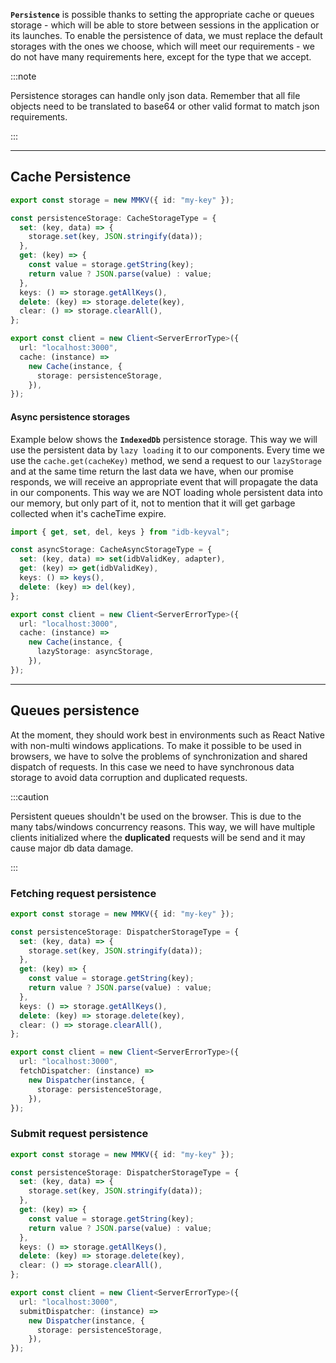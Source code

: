 **`Persistence`** is possible thanks to setting the appropriate cache or queues storage - which will be able to store
between sessions in the application or its launches. To enable the persistence of data, we must replace the default
storages with the ones we choose, which will meet our requirements - we do not have many requirements here, except for
the type that we accept.

:::note

Persistence storages can handle only json data. Remember that all file objects need to be translated to base64 or other
valid format to match json requirements.

:::

---

## Cache Persistence

```ts
export const storage = new MMKV({ id: "my-key" });

const persistenceStorage: CacheStorageType = {
  set: (key, data) => {
    storage.set(key, JSON.stringify(data));
  },
  get: (key) => {
    const value = storage.getString(key);
    return value ? JSON.parse(value) : value;
  },
  keys: () => storage.getAllKeys(),
  delete: (key) => storage.delete(key),
  clear: () => storage.clearAll(),
};

export const client = new Client<ServerErrorType>({
  url: "localhost:3000",
  cache: (instance) =>
    new Cache(instance, {
      storage: persistenceStorage,
    }),
});
```

#### Async persistence storages

Example below shows the **`IndexedDb`** persistence storage. This way we will use the persistent data by `lazy loading`
it to our components. Every time we use the `cache.get(cacheKey)` method, we send a request to our `lazyStorage` and at
the same time return the last data we have, when our promise responds, we will receive an appropriate event that will
propagate the data in our components. This way we are NOT loading whole persistent data into our memory, but only part
of it, not to mention that it will get garbage collected when it's cacheTime expire.

```ts
import { get, set, del, keys } from "idb-keyval";

const asyncStorage: CacheAsyncStorageType = {
  set: (key, data) => set(idbValidKey, adapter),
  get: (key) => get(idbValidKey),
  keys: () => keys(),
  delete: (key) => del(key),
};

export const client = new Client<ServerErrorType>({
  url: "localhost:3000",
  cache: (instance) =>
    new Cache(instance, {
      lazyStorage: asyncStorage,
    }),
});
```

---

## Queues persistence

At the moment, they should work best in environments such as React Native with non-multi windows applications. To make
it possible to be used in browsers, we have to solve the problems of synchronization and shared dispatch of requests. In
this case we need to have synchronous data storage to avoid data corruption and duplicated requests.

:::caution

Persistent queues shouldn't be used on the browser. This is due to the many tabs/windows concurrency reasons. This way,
we will have multiple clients initialized where the **duplicated** requests will be send and it may cause major db data
damage.

:::

### Fetching request persistence

```ts
export const storage = new MMKV({ id: "my-key" });

const persistenceStorage: DispatcherStorageType = {
  set: (key, data) => {
    storage.set(key, JSON.stringify(data));
  },
  get: (key) => {
    const value = storage.getString(key);
    return value ? JSON.parse(value) : value;
  },
  keys: () => storage.getAllKeys(),
  delete: (key) => storage.delete(key),
  clear: () => storage.clearAll(),
};

export const client = new Client<ServerErrorType>({
  url: "localhost:3000",
  fetchDispatcher: (instance) =>
    new Dispatcher(instance, {
      storage: persistenceStorage,
    }),
});
```

### Submit request persistence

```ts
export const storage = new MMKV({ id: "my-key" });

const persistenceStorage: DispatcherStorageType = {
  set: (key, data) => {
    storage.set(key, JSON.stringify(data));
  },
  get: (key) => {
    const value = storage.getString(key);
    return value ? JSON.parse(value) : value;
  },
  keys: () => storage.getAllKeys(),
  delete: (key) => storage.delete(key),
  clear: () => storage.clearAll(),
};

export const client = new Client<ServerErrorType>({
  url: "localhost:3000",
  submitDispatcher: (instance) =>
    new Dispatcher(instance, {
      storage: persistenceStorage,
    }),
});
```

